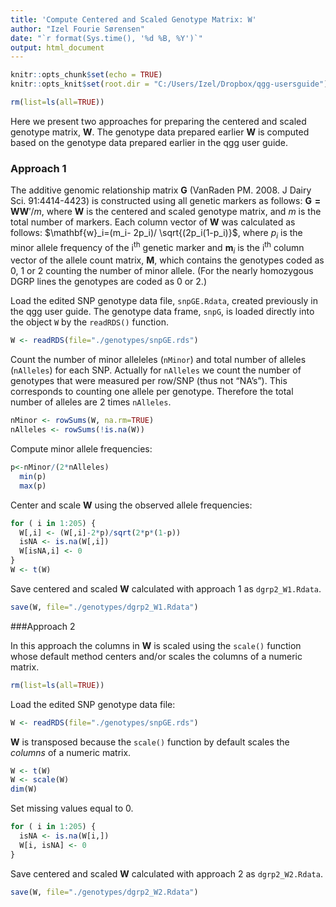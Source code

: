 ```yaml
---
title: 'Compute Centered and Scaled Genotype Matrix: W'
author: "Izel Fourie Sørensen"
date: "`r format(Sys.time(), '%d %B, %Y')`"
output: html_document
---
```


```r
knitr::opts_chunk$set(echo = TRUE)
knitr::opts_knit$set(root.dir = "C:/Users/Izel/Dropbox/qgg-usersguide")
```

```r
rm(list=ls(all=TRUE))
```


Here we present two approaches for preparing the centered and scaled genotype matrix, $\mathbf{W}$. The genotype data prepared earlier $\mathbf{W}$ is computed based on the genotype data prepared earlier in the qgg user guide.



### Approach 1

The additive genomic relationship matrix $\mathbf{G}$ (VanRaden PM. 2008. J Dairy Sci. 91:4414-4423) is constructed using all genetic markers as follows: $\mathbf{G=WW}'/m$, where $\mathbf{W}$ is the centered and scaled genotype matrix, and $m$ is the total number of markers. Each column vector of $\mathbf{W}$ was calculated as follows: $\mathbf{w}_i=(m_i- 2p_i)/ \sqrt{(2p_i(1-p_i)}$, where $p_i$ is the minor allele frequency of the i^th^ genetic marker and $\mathbf{m}_i$ is the i^th^ column vector of the allele count matrix, $\mathbf{M}$, which contains the genotypes coded as 0, 1 or 2 counting the number of minor allele. (For the nearly homozygous DGRP lines the genotypes are coded as 0 or 2.)

Load the edited SNP genotype data file, `snpGE.Rdata`, created previously in the qgg user guide. The genotype data frame, `snpG`, is loaded  directly into the object `W` by the `readRDS()` function. 
```r
W <- readRDS(file="./genotypes/snpGE.rds")
```

Count the number of minor alleleles (`nMinor`) and total number of alleles (`nAlleles`) for each SNP. Actually for `nAlleles` we count the number of genotypes that were measured per row/SNP (thus not  "NA's"). This corresponds to counting one allele per genotype. Therefore the total number of alleles are 2 times `nAlleles`.
```r
nMinor <- rowSums(W, na.rm=TRUE)
nAlleles <- rowSums(!is.na(W))
```    
    
Compute minor allele frequencies:
```r
p<-nMinor/(2*nAlleles)
  min(p)
  max(p)
```

Center and scale $\mathbf{W}$ using the observed allele frequencies:
```r
for ( i in 1:205) {
  W[,i] <- (W[,i]-2*p)/sqrt(2*p*(1-p)) 
  isNA <- is.na(W[,i])
  W[isNA,i] <- 0
}
W <- t(W)
```

Save centered and scaled $\mathbf{W}$ calculated with approach 1 as `dgrp2_W1.Rdata`.
```r
save(W, file="./genotypes/dgrp2_W1.Rdata")
```



###Approach 2


In this approach the columns in $\mathbf{W}$ is scaled using the `scale()` function whose default method centers and/or scales the columns of a numeric matrix.

```r
rm(list=ls(all=TRUE))
```


Load the edited SNP genotype data file:
```r
W <- readRDS(file="./genotypes/snpGE.rds")
```

$\mathbf{W}$ is transposed because the `scale()` function by default scales the *columns* of a numeric matrix. 
```r
W <- t(W)
W <- scale(W)
dim(W)
```

Set missing values equal to 0.
```r
for ( i in 1:205) {
  isNA <- is.na(W[i,])
  W[i, isNA] <- 0
}
```

Save centered and scaled $\mathbf{W}$ calculated with approach 2 as `dgrp2_W2.Rdata`.
```r
save(W, file="./genotypes/dgrp2_W2.Rdata")
```

